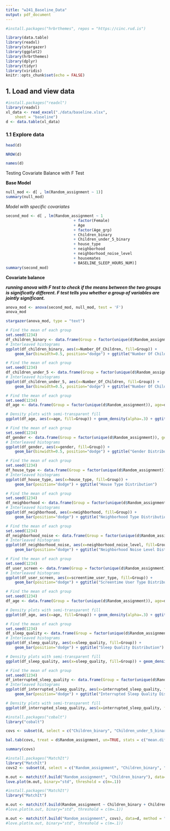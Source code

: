 ```yaml
---
title: "w241_Baseline_Data"
output: pdf_document
---
```



```r
#install.packages("hrbrthemes", repos = "https://cinc.rud.is")
```


```r
library(data.table)
library(readxl)
library(stargazer)
library(ggplot2)
library(hrbrthemes)
library(dplyr)
library(tidyr)
library(viridis)
knitr::opts_chunk$set(echo = FALSE)
```

## 1. Load and view data

```r
#install.packages("readxl")
library(readxl)
xl_data <- read_excel("./data/baseline.xlsx", 
    sheet = "baseline")
d <- data.table(xl_data)
```

### 1.1 Explore data


```r
head(d)
```

```r
NROW(d)
```

```r
names(d)
```




Testing Covariate Balance with F Test

**Base Model**

```r
null_mod <- d[ , lm(Random_assignment ~ 1)]
summary(null_mod)
```

*Model with specific covariates*


```r
second_mod <- d[ , lm(Random_assignment ~ 1
                              + factor(Female)
                              + Age
                              + factor(Age_grp)
                              + Children_binary 
                              + Children_under_5_binary
                              + house_type
                              + neighborhood
                              + neighborhood_noise_level
                              + housemates
                              + BASELINE_SLEEP_HOURS_NUM)]
summary(second_mod)

```


**Covariate balance**

***running anova with F test to check if the means between the two groups is significatly different. F test tells you whether a group of variables are jointly significant.***

```r
anova_mod <- anova(second_mod, null_mod, test = 'F')
anova_mod
```


```r

stargazer(anova_mod, type = "text")

```



```r
# Find the mean of each group
set.seed(1234)
df_children_binary <- data.frame(Group = factor(unique(d$Random_assignment)), Number_Of_Children=d$Children_binary)
# Interleaved histograms
ggplot(df_children_binary, aes(x=Number_Of_Children, fill=Group)) +
    geom_bar(binwidth=0.5, position="dodge") + ggtitle("Number Of Children")
```


```r
# Find the mean of each group
set.seed(1234)
df_children_under_5 <- data.frame(Group = factor(unique(d$Random_assignment)), Number_Of_Children=d$Children_under_5_binary)
# Interleaved histograms
ggplot(df_children_under_5, aes(x=Number_Of_Children, fill=Group)) +
    geom_bar(binwidth=0.5, position="dodge") + ggtitle("Number Of Children Under 5 Years of Age")
```

```r
# Find the mean of each group
set.seed(1234)
df_age <- data.frame(Group = factor(unique(d$Random_assignment)), age=d$Age)

# Density plots with semi-transparent fill
ggplot(df_age, aes(x=age, fill=Group)) + geom_density(alpha=.3) + ggtitle("Age Distribution")
```


```r
# Find the mean of each group
set.seed(1234)
df_gender <- data.frame(Group = factor(unique(d$Random_assignment)), gender=d$Female)
# Interleaved histograms
ggplot(df_gender, aes(x=gender, fill=Group)) +
    geom_bar(binwidth=0.5, position="dodge") + ggtitle("Gender Distribution")
```


```r
# Find the mean of each group
set.seed(1234)
df_house_type <- data.frame(Group = factor(unique(d$Random_assignment)), house_type=d$house_type)
# Interleaved histograms
ggplot(df_house_type, aes(x=house_type, fill=Group)) +
    geom_bar(position="dodge") + ggtitle("House Type Distribution")
```


```r
# Find the mean of each group
set.seed(1234)
df_neighborhood <- data.frame(Group = factor(unique(d$Random_assignment)), neighborhood=d$neighborhood)
# Interleaved histograms
ggplot(df_neighborhood, aes(x=neighborhood, fill=Group)) +
    geom_bar(position="dodge") + ggtitle("Neighborhood Type Distribution")
```


```r
# Find the mean of each group
set.seed(1234)
df_neighborhood_noise <- data.frame(Group = factor(unique(d$Random_assignment)), neighborhood_noise_level=d$neighborhood_noise_level)
# Interleaved histograms
ggplot(df_neighborhood_noise, aes(x=neighborhood_noise_level, fill=Group)) +
    geom_bar(position="dodge") + ggtitle("Neighborhood Noise Level Distribution")
```



```r
# Find the mean of each group
set.seed(1234)
df_user_screen <- data.frame(Group = factor(unique(d$Random_assignment)), screentime_user_type=d$BASELINE_USER_TYPE)
# Interleaved histograms
ggplot(df_user_screen, aes(x=screentime_user_type, fill=Group)) +
    geom_bar(position="dodge") + ggtitle("Screentime User Type Distribution")
```


```r
# Find the mean of each group
set.seed(1234)
df_age <- data.frame(Group = factor(unique(d$Random_assignment)), age=d$Age)

# Density plots with semi-transparent fill
ggplot(df_age, aes(x=age, fill=Group)) + geom_density(alpha=.3) + ggtitle("Age Distribution")
```

```r
# Find the mean of each group
set.seed(1234)
df_sleep_quality <- data.frame(Group = factor(unique(d$Random_assignment)), sleep_quality=d$BASELINE_7_SLEEP_SCORE_POS_SCALE)
# Interleaved histograms
ggplot(df_sleep_quality, aes(x=sleep_quality, fill=Group)) +
    geom_bar(position="dodge") + ggtitle("Sleep Quality Distribution")

# Density plots with semi-transparent fill
ggplot(df_sleep_quality, aes(x=sleep_quality, fill=Group)) + geom_density(alpha=.3) + ggtitle("Sleep Quality Distribution")
```


```r
# Find the mean of each group
set.seed(1234)
df_interrupted_sleep_quality <- data.frame(Group = factor(unique(d$Random_assignment)), interrupted_sleep_quality=d$BASELINE_MATRIX_SLEEP_SCORE)
# Interleaved histograms
ggplot(df_interrupted_sleep_quality, aes(x=interrupted_sleep_quality, fill=Group)) +
    geom_bar(position="dodge") + ggtitle("Interrupted Sleep Quality Distribution")

# Density plots with semi-transparent fill
ggplot(df_interrupted_sleep_quality, aes(x=interrupted_sleep_quality, fill=Group)) + geom_density(alpha=.3) + ggtitle("Interrupted Sleep Quality Distribution")
```



```r
#install.packages("cobalt")
library("cobalt")
```


```r
covs <- subset(d, select = c("Children_binary", "Children_under_5_binary", "Age", "Female", "highest_education_num", "employment_status_numeric", "neighborhood_num", "house_type_num", "housemates_numeric", "neighborhood_noise_level_num", "BASELINE_Screentime", "BASELINE_MATRIX_SLEEP_SCORE", "BASELINE_7_SLEEP_SCORE_POS_SCALE","BASELINE_SLEEP_HOURS_NUM"))

bal.tab(covs, treat = d$Random_assignment, un=TRUE, stats = c("mean.diffs", "variance.ratios"))
```

```r
summary(covs)
```


```r
#install.packages("MatchIt")
library("MatchIt")
covs2 <- subset(d, select = c("Random_assignment", "Children_binary", "Children_under_5_binary", "Age", "Female", "highest_education_num", "employment_status_numeric", "neighborhood_num", "house_type_num", "housemates_numeric", "neighborhood_noise_level_num", "BASELINE_Screentime", "BASELINE_MATRIX_SLEEP_SCORE", "BASELINE_7_SLEEP_SCORE_POS_SCALE","BASELINE_SLEEP_HOURS_NUM"))

m.out <- matchit(f.build("Random_assignment", "Children_binary"), data=covs2)
love.plot(m.out, binary="std", threshold = c(m=.1))

```


```r
#install.packages("MatchIt")
library("MatchIt")

m.out <- matchit(f.build(Random_assignment ~ Children_binary + Children_under_5_binary + Age + Female + highest_education_num + employment_status_numeric + neighborhood_num + house_type_num + housemates_numeric + neighborhood_noise_level_num + BASELINE_Screentime + BASELINE_MATRIX_SLEEP_SCORE+ BASELINE_7_SLEEP_SCORE_POS_SCALE + BASELINE_SLEEP_HOURS_NUM), data=d, method = "nearest", replace=TRUE)
#love.plot(m.out, binary="std", threshold = c(m=.1))

```
```r
m.out <- matchit(f.build("Random_assignment", covs), data=d, method = "nearest", replace=TRUE)
#love.plot(m.out, binary="std", threshold = c(m=.1))
```


